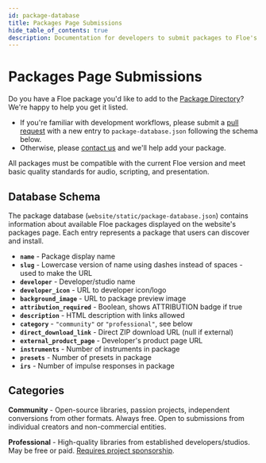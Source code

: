 ```yaml
---
id: package-database
title: Packages Page Submissions
hide_table_of_contents: true
description: Documentation for developers to submit packages to Floe's Package Directory
---
```


<!--
SPDX-FileCopyrightText: 2025 Sam Windell
SPDX-License-Identifier: GPL-3.0-or-later
-->

# Packages Page Submissions

Do you have a Floe package you'd like to add to the [Package Directory](/packages)? We're happy to help you get it listed.
- If you're familiar with development workflows, please submit a [pull request](https://github.com/floe-audio/Floe/pulls) with a new entry to `package-database.json` following the schema below.
- Otherwise, please [contact us](https://github.com/floe-audio/floe/discussions) and we'll help add your package.

All packages must be compatible with the current Floe version and meet basic quality standards for audio, scripting, and presentation.

## Database Schema

The package database (`website/static/package-database.json`) contains information about available Floe packages displayed on the website's packages page. Each entry represents a package that users can discover and install.

- **`name`** - Package display name
- **`slug`** - Lowercase version of name using dashes instead of spaces - used to make the URL
- **`developer`** - Developer/studio name
- **`developer_icon`** - URL to developer icon/logo
- **`background_image`** - URL to package preview image
- **`attribution_required`** - Boolean, shows ATTRIBUTION badge if true
- **`description`** - HTML description with links allowed
- **`category`** - `"community"` or `"professional"`, see below
- **`direct_download_link`** - Direct ZIP download URL (null if external)
- **`external_product_page`** - Developer's product page URL
- **`instruments`** - Number of instruments in package
- **`presets`** - Number of presets in package
- **`irs`** - Number of impulse responses in package

## Categories

**Community** - Open-source libraries, passion projects, independent conversions from other formats. Always free. Open to submissions from individual creators and non-commercial entities.

**Professional** - High-quality libraries from established developers/studios. May be free or paid. [Requires project sponsorship](/docs/about-the-project/sponsorship).
